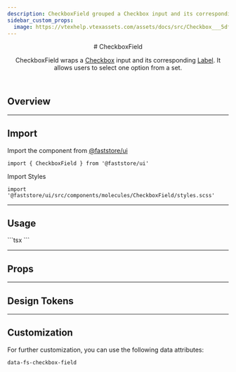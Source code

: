 ```yaml
---
description: CheckboxField grouped a Checkbox input and its corresponding Label.
sidebar_custom_props:
  image: https://vtexhelp.vtexassets.com/assets/docs/src/Checkbox___5dfb3d931c093ee7ebfac8bc388e68b5.png
---
```



<header>
# CheckboxField

CheckboxField wraps a [Checkbox](/components/atoms/checkbox) input and its corresponding [Label](/components/atoms/label). It allows users to select one option from a set.

</header>

## Overview

<OverviewSection>
  <CheckboxField label="Default" id="checkboxfield-default" />
  <CheckboxField label="Checked" id="checkboxfield-checked" checked readOnly />
  <CheckboxField label="Disabled" id="checkboxfield-disabled" disabled />
  <CheckboxField
    label="Checked & Partial"
    id="checkboxfield-checked-partial"
    checked
    partial
    readOnly
  />
</OverviewSection>

---

## Import

Import the component from <a href="https://www.faststore.dev/reference/ui/get-started-faststore-ui">@faststore/ui</a>

```tsx
import { CheckboxField } from '@faststore/ui'
```

Import Styles

```tsx
import '@faststore/ui/src/components/molecules/CheckboxField/styles.scss'
```

---

## Usage

<OverviewSection>
  <CheckboxField label="Faststore" id="faststore" />
</OverviewSection>
```tsx
<CheckboxField label="Faststore" id="faststore" />
```

---

## Props

<PropsSection name="CheckboxField" />

---

## Design Tokens

<TokenTable>
  <TokenRow token="--fs-checkbox-field-gap" value="var(--fs-spacing-1)" />
</TokenTable>

---

## Customization

For further customization, you can use the following data attributes:

`data-fs-checkbox-field`
